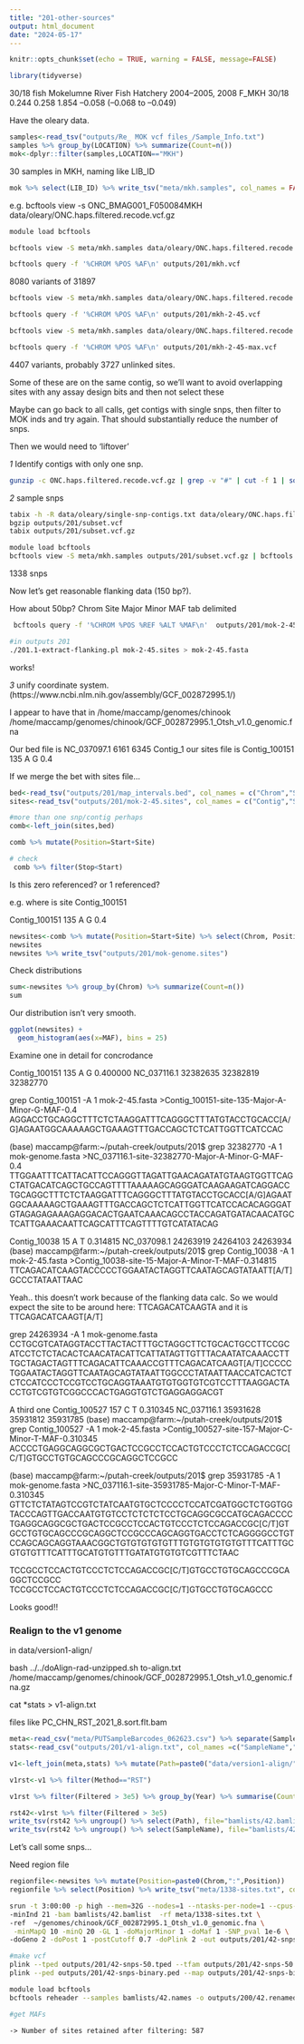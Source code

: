 ```yaml
---
title: "201-other-sources"
output: html_document
date: "2024-05-17"
---
```


```r
knitr::opts_chunk$set(echo = TRUE, warning = FALSE, message=FALSE)
```

```r
library(tidyverse)
```


30/18 fish
Mokelumne River Fish Hatchery 2004–2005, 2008 F_MKH 30/18 0.244 0.258 1.854 –0.058 (–0.068 to –0.049)

Have the oleary data.  

```r
samples<-read_tsv("outputs/Re_ MOK vcf files_/Sample_Info.txt") 
samples %>% group_by(LOCATION) %>% summarize(Count=n())
mok<-dplyr::filter(samples,LOCATION=="MKH")
```


30 samples in MKH, naming like LIB_ID

```r
mok %>% select(LIB_ID) %>% write_tsv("meta/mkh.samples", col_names = FALSE)
```

e.g.  bcftools view -s ONC_BMAG001_F050084MKH data/oleary/ONC.haps.filtered.recode.vcf.gz

```sh
module load bcftools 

bcftools view -S meta/mkh.samples data/oleary/ONC.haps.filtered.recode.vcf.gz | bcftools +fill-tags | bcftools view -q 0.1:minor | bcftools view -i 'MAF<0.45' | bcftools view -i 'F_MISSING<0.25' > outputs/201/mkh.vcf

bcftools query -f '%CHROM %POS %AF\n' outputs/201/mkh.vcf
```

8080 variants of 31897
 
```sh
bcftools view -S meta/mkh.samples data/oleary/ONC.haps.filtered.recode.vcf.gz | bcftools +fill-tags | bcftools view -q 0.2:minor | bcftools view -i 'MAF<0.45' | bcftools view -i 'F_MISSING<0.25' > outputs/201/mkh-2-45.vcf

bcftools query -f '%CHROM %POS %AF\n' outputs/201/mkh-2-45.vcf

bcftools view -S meta/mkh.samples data/oleary/ONC.haps.filtered.recode.vcf.gz | bcftools +fill-tags | bcftools view -q 0.2:minor | bcftools view -i 'MAF<0.45' | bcftools view -i 'F_MISSING<0.25' | bcftools +prune -m 0.3 -w 10000bp -n 1 -N "maxAF" > outputs/201/mkh-2-45-max.vcf

bcftools query -f '%CHROM %POS %AF\n' outputs/201/mkh-2-45-max.vcf

```

4407 variants, probably 3727 unlinked sites.

Some of these are on the same contig, so we'll want to avoid overlapping sites with any assay design bits and then not select these 

Maybe can go back to all calls, get contigs with single snps, then filter to MOK inds and try again. That should substantially reduce the number of snps.

Then we would need to 'liftover'   

_1_ Identify contigs with only one snp. 
```sh
gunzip -c ONC.haps.filtered.recode.vcf.gz | grep -v "#" | cut -f 1 | sort | uniq -c  | awk '$1=="1" {print $2}' > single-snp-contigs.txt
```

_2_ sample snps
```sh
tabix -h -R data/oleary/single-snp-contigs.txt data/oleary/ONC.haps.filtered.recode.vcf.gz > outputs/201/subset.vcf
bgzip outputs/201/subset.vcf
tabix outputs/201/subset.vcf.gz

module load bcftools
bcftools view -S meta/mkh.samples outputs/201/subset.vcf.gz | bcftools +fill-tags | bcftools view -q 0.2:minor | bcftools view -i 'MAF<0.45' | bcftools view -i 'F_MISSING<0.25'  > outputs/201/mok-2-45.vcf

```

1338 snps

Now let's get reasonable flanking data (150 bp?).

How about 50bp?
Chrom  Site    Major   Minor MAF tab delimited
```sh
 bcftools query -f '%CHROM %POS %REF %ALT %MAF\n'  outputs/201/mok-2-45.vcf | perl -pe 's/ /\t/g'  > outputs/201/mok-2-45.sites

#in outputs 201
./201.1-extract-flanking.pl mok-2-45.sites > mok-2-45.fasta

```

works!

_3_ unify coordinate system. 
(https://www.ncbi.nlm.nih.gov/assembly/GCF_002872995.1/)

I appear to have that in /home/maccamp/genomes/chinook
/home/maccamp/genomes/chinook/GCF_002872995.1_Otsh_v1.0_genomic.fna


Our bed file is
NC_037097.1	6161	6345	Contig_1
our sites file is 
Contig_100151	135	A	G	0.4

If we merge the bet with sites file...

```r
bed<-read_tsv("outputs/201/map_intervals.bed", col_names = c("Chrom","Start","Stop","Contig"))
sites<-read_tsv("outputs/201/mok-2-45.sites", col_names = c("Contig","Site","Major","Minor","MAF"))

#more than one snp/contig perhaps
comb<-left_join(sites,bed) 

comb %>% mutate(Position=Start+Site)

# check
 comb %>% filter(Stop<Start)
```

Is this zero referenced? or 1 referenced?

e.g. where is site Contig_100151

Contig_100151	135	A	G	0.4

```r
newsites<-comb %>% mutate(Position=Start+Site) %>% select(Chrom, Position, Major, Minor, MAF) %>% arrange(Chrom, Position)
newsites
newsites %>% write_tsv("outputs/201/mok-genome.sites")
```


Check distributions
```r
sum<-newsites %>% group_by(Chrom) %>% summarize(Count=n())
sum
```

Our distribution isn't very smooth. 

```r
ggplot(newsites) +
  geom_histogram(aes(x=MAF), bins = 25)
```


Examine one in detail for concrodance

Contig_100151	135	A	G	0.400000	NC_037116.1	32382635	32382819 32382770

grep Contig_100151 -A 1 mok-2-45.fasta 
>Contig_100151-site-135-Major-A-Minor-G-MAF-0.4
AGGACCTGCAGGCTTTCTCTAAGGATTTCAGGGCTTTATGTACCTGCACC[A/G]AGAATGGCAAAAAGCTGAAAGTTTGACCAGCTCTCATTGGTTCATCCAC

(base) maccamp@farm:~/putah-creek/outputs/201$ grep 32382770 -A 1 mok-genome.fasta 
>NC_037116.1-site-32382770-Major-A-Minor-G-MAF-0.4
TTGGAATTTCATTACATTCCAGGGTTAGATTGAACAGATATGTAAGTGGTTCAGCTATGACATCAGCTGCCAGTTTTAAAAAGCAGGGATCAAGAAGATCAGGACCTGCAGGCTTTCTCTAAGGATTTCAGGGCTTTATGTACCTGCACC[A/G]AGAATGGCAAAAAGCTGAAAGTTTGACCAGCTCTCATTGGTTCATCCACACAGGGATGTAGAGAGAAAGAGGACACTGAATCAAACAGCCTACCAGATGATACAACATGCTCATTGAAACAATTCAGCATTTCAGTTTTGTCATATACAG


Contig_10038	15	A	T	0.314815	NC_037098.1	24263919	24264103	24263934
(base) maccamp@farm:~/putah-creek/outputs/201$ grep Contig_10038 -A 1 mok-2-45.fasta 
>Contig_10038-site-15-Major-A-Minor-T-MAF-0.314815
TTCAGACATCAAGTACCCCCTGGAATACTAGGTTCAATAGCAGTATAATT[A/T]GCCCTATAATTAAC

Yeah.. this doesn't work because of the flanking data calc. So we would expect the site to be around here:
TTCAGACATCAAGTA
and it is
TTCAGACATCAAGT[A/T]

grep 24263934 -A 1 mok-genome.fasta
CCTGCGTCATAGGTACCTTACTACTTTGCTAGGCTTCTGCACTGCCTTCCGCATCCTCTCTACACTCAACATACATTCATTATAGTTGTTTACAATATCAAACCTTTGCTAGACTAGTTTCAGACATTCAAACCGTTTCAGACATCAAGT[A/T]CCCCCTGGAATACTAGGTTCAATAGCAGTATAATTGGCCCTATAATTAACCATCACTCTCTCCATCCCTCCGTCCTGCAGGTAAATGTGTGGTGTCGTCCTTTAAGGACTACCTGTCGTGTCGGCCCACTGAGGTGTCTGAGGAGGACGT

A third one 
Contig_100527	157	C	T	0.310345	NC_037116.1	35931628	35931812	35931785
(base) maccamp@farm:~/putah-creek/outputs/201$ grep Contig_100527 -A 1 mok-2-45.fasta 
>Contig_100527-site-157-Major-C-Minor-T-MAF-0.310345
ACCCCTGAGGCAGGCGCTGACTCCGCCTCCACTGTCCCTCTCCAGACCGC[C/T]GTGCCTGTGCAGCCCGCAGGCTCCGCC

(base) maccamp@farm:~/putah-creek/outputs/201$ grep 35931785 -A 1 mok-genome.fasta 
>NC_037116.1-site-35931785-Major-C-Minor-T-MAF-0.310345
GTTCTCTATAGTCCGTCTATCAATGTGCTCCCCTCCATCGATGGCTCTGGTGGTACCCAGTTGACCAATGTGTCCTCTCTCTCCTGCAGGCGCCATGCAGACCCCTGAGGCAGGCGCTGACTCCGCCTCCACTGTCCCTCTCCAGACCGC[C/T]GTGCCTGTGCAGCCCGCAGGCTCCGCCCAGCAGGTGACCTCTCAGGGGCCTGTCCAGCAGCAGGTAAACGGCTGTGTGTGTGTTTGTGTGTGTGTGTTTCATTTGCGTGTGTTTCATTTGCATGTGTTTGATATGTGTGTCGTTTCTAAC

TCCGCCTCCACTGTCCCTCTCCAGACCGC[C/T]GTGCCTGTGCAGCCCGCAGGCTCCGCC
TCCGCCTCCACTGTCCCTCTCCAGACCGC[C/T]GTGCCTGTGCAGCCC   

Looks good!!

### Realign to the v1 genome
in data/version1-align/

bash ../../doAlign-rad-unzipped.sh to-align.txt /home/maccamp/genomes/chinook/GCF_002872995.1_Otsh_v1.0_genomic.fna.gz

cat *stats > v1-align.txt

files like PC_CHN_RST_2021_8.sort.flt.bam

```r
meta<-read_csv("meta/PUTSampleBarcodes_062623.csv") %>% separate(SampleName, into=c("Trib","Species","Method","Year","Number"), remove = FALSE) 
stats<-read_csv("outputs/201/v1-align.txt", col_names =c("SampleName","Reads","Filtered","Coverage"))

v1<-left_join(meta,stats) %>% mutate(Path=paste0("data/version1-align/",SampleName,".sort.flt.bam"))
```


```r
v1rst<-v1 %>% filter(Method=="RST") 

v1rst %>% filter(Filtered > 3e5) %>% group_by(Year) %>% summarise(Count=n(), Mean=mean(Filtered), Median=median(Filtered)) 

```

```r
rst42<-v1rst %>% filter(Filtered > 3e5) 
write_tsv(rst42 %>% ungroup() %>% select(Path), file="bamlists/42.bamlist", col_names = FALSE)
write_tsv(rst42 %>% ungroup() %>% select(SampleName), file="bamlists/42.names", col_names = FALSE)

```

Let's call some snps...

Need region file

```r
regionfile<-newsites %>% mutate(Position=paste0(Chrom,":",Position))
regionfile %>% select(Position) %>% write_tsv("meta/1338-sites.txt", col_names = FALSE)
```



```sh
srun -t 3:00:00 -p high --mem=32G --nodes=1 --ntasks-per-node=1 --cpus-per-task=12 $HOME/angsd/angsd -nthreads 24 \
-minInd 21 -bam bamlists/42.bamlist  -rf meta/1338-sites.txt \
-ref  ~/genomes/chinook/GCF_002872995.1_Otsh_v1.0_genomic.fna \
 -minMapQ 10 -minQ 20 -GL 1 -doMajorMinor 1 -doMaf 1 -SNP_pval 1e-6 \
-doGeno 2 -doPost 1 -postCutoff 0.7 -doPlink 2 -out outputs/201/42-snps-50 > outputs/201/42-snps.out 2> outputs/201/42-snps.err &

#make vcf
plink --tped outputs/201/42-snps-50.tped --tfam outputs/201/42-snps-50.tfam --out outputs/201/42-snps-binary --recode --allow-extra-chr --noweb
plink --ped outputs/201/42-snps-binary.ped --map outputs/201/42-snps-binary.map --recode vcf --allow-extra-chr -out outputs/201/42-snps-samples-recode

module load bcftools
bcftools reheader --samples bamlists/42.names -o outputs/200/42.renamed.vcf  outputs/200/42-snps-samples-recode.vcf 

#get MAFs
```
	-> Number of sites retained after filtering: 587 
